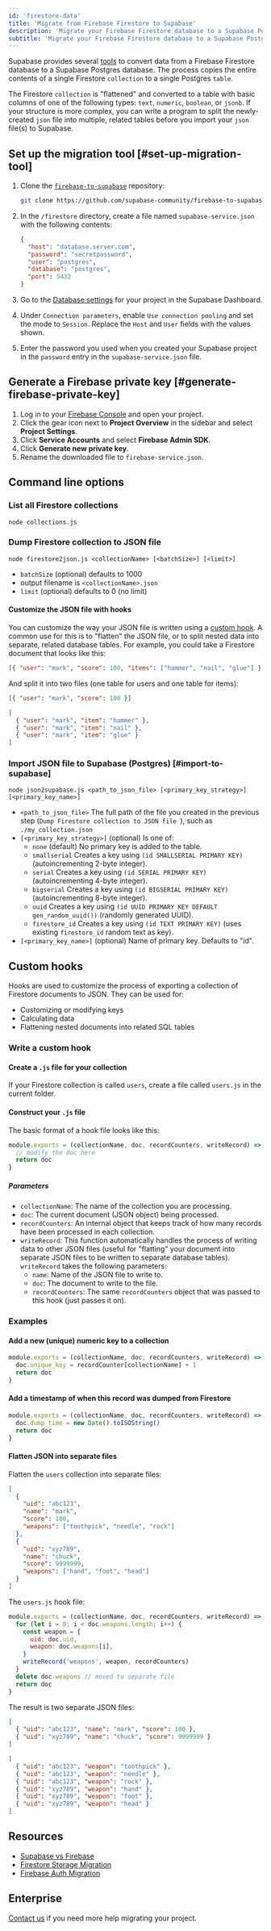 ```yaml
---
id: 'firestore-data'
title: 'Migrate from Firebase Firestore to Supabase'
description: 'Migrate your Firebase Firestore database to a Supabase Postgres database.'
subtitle: 'Migrate your Firebase Firestore database to a Supabase Postgres database.'
---
```


Supabase provides several [tools](https://github.com/supabase-community/firebase-to-supabase/tree/main/firestore) to convert data from a Firebase Firestore database to a Supabase Postgres database. The process copies the entire contents of a single Firestore `collection` to a single Postgres `table`.

The Firestore `collection` is "flattened" and converted to a table with basic columns of one of the following types: `text`, `numeric`, `boolean`, or `jsonb`. If your structure is more complex, you can write a program to split the newly-created `json` file into multiple, related tables before you import your `json` file(s) to Supabase.

## Set up the migration tool [#set-up-migration-tool]

1. Clone the [`firebase-to-supabase`](https://github.com/supabase-community/firebase-to-supabase) repository:

   ```bash
   git clone https://github.com/supabase-community/firebase-to-supabase.git
   ```

1. In the `/firestore` directory, create a file named `supabase-service.json` with the following contents:

   ```json
   {
     "host": "database.server.com",
     "password": "secretpassword",
     "user": "postgres",
     "database": "postgres",
     "port": 5432
   }
   ```

1. Go to the [Database settings](https://supabase.com/dashboard/project/_/settings/database) for your project in the Supabase Dashboard.
1. Under `Connection parameters`, enable `Use connection pooling` and set the mode to `Session`. Replace the `Host` and `User` fields with the values shown.
1. Enter the password you used when you created your Supabase project in the `password` entry in the `supabase-service.json` file.

## Generate a Firebase private key [#generate-firebase-private-key]

1. Log in to your [Firebase Console](https://console.firebase.google.com/project) and open your project.
1. Click the gear icon next to **Project Overview** in the sidebar and select **Project Settings**.
1. Click **Service Accounts** and select **Firebase Admin SDK**.
1. Click **Generate new private key**.
1. Rename the downloaded file to `firebase-service.json`.

## Command line options

### List all Firestore collections

`node collections.js`

### Dump Firestore collection to JSON file

`node firestore2json.js <collectionName> [<batchSize>] [<limit>]`

- `batchSize` (optional) defaults to 1000
- output filename is `<collectionName>.json`
- `limit` (optional) defaults to 0 (no limit)

#### Customize the JSON file with hooks

You can customize the way your JSON file is written using a [custom hook](#custom-hooks). A common use for this is to "flatten" the JSON file, or to split nested data into separate, related database tables. For example, you could take a Firestore document that looks like this:

```json Firestore
[{ "user": "mark", "score": 100, "items": ["hammer", "nail", "glue"] }]
```

And split it into two files (one table for users and one table for items):

```json Users
[{ "user": "mark", "score": 100 }]
```

```json Items
[
  { "user": "mark", "item": "hammer" },
  { "user": "mark", "item": "nail" },
  { "user": "mark", "item": "glue" }
]
```

### Import JSON file to Supabase (Postgres) [#import-to-supabase]

`node json2supabase.js <path_to_json_file> [<primary_key_strategy>] [<primary_key_name>]`

- `<path_to_json_file>` The full path of the file you created in the previous step (`Dump Firestore collection to JSON file `), such as `./my_collection.json`
- `[<primary_key_strategy>]` (optional) Is one of:
  - `none` (default) No primary key is added to the table.
  - `smallserial` Creates a key using `(id SMALLSERIAL PRIMARY KEY)` (autoincrementing 2-byte integer).
  - `serial` Creates a key using `(id SERIAL PRIMARY KEY)` (autoincrementing 4-byte integer).
  - `bigserial` Creates a key using `(id BIGSERIAL PRIMARY KEY)` (autoincrementing 8-byte integer).
  - `uuid` Creates a key using `(id UUID PRIMARY KEY DEFAULT gen_random_uuid())` (randomly generated UUID).
  - `firestore_id` Creates a key using `(id TEXT PRIMARY KEY)` (uses existing `firestore_id` random text as key).
- `[<primary_key_name>]` (optional) Name of primary key. Defaults to "id".

## Custom hooks

Hooks are used to customize the process of exporting a collection of Firestore documents to JSON. They can be used for:

- Customizing or modifying keys
- Calculating data
- Flattening nested documents into related SQL tables

### Write a custom hook

#### Create a `.js` file for your collection

If your Firestore collection is called `users`, create a file called `users.js` in the current folder.

#### Construct your `.js` file

The basic format of a hook file looks like this:

```js
module.exports = (collectionName, doc, recordCounters, writeRecord) => {
  // modify the doc here
  return doc
}
```

##### Parameters

- `collectionName`: The name of the collection you are processing.
- `doc`: The current document (JSON object) being processed.
- `recordCounters`: An internal object that keeps track of how many records have been processed in each collection.
- `writeRecord`: This function automatically handles the process of writing data to other JSON files (useful for "flatting" your document into separate JSON files to be written to separate database tables). `writeRecord` takes the following parameters:
  - `name`: Name of the JSON file to write to.
  - `doc`: The document to write to the file.
  - `recordCounters`: The same `recordCounters` object that was passed to this hook (just passes it on).

### Examples

#### Add a new (unique) numeric key to a collection

```js
module.exports = (collectionName, doc, recordCounters, writeRecord) => {
  doc.unique_key = recordCounter[collectionName] + 1
  return doc
}
```

#### Add a timestamp of when this record was dumped from Firestore

```js
module.exports = (collectionName, doc, recordCounters, writeRecord) => {
  doc.dump_time = new Date().toISOString()
  return doc
}
```

#### Flatten JSON into separate files

Flatten the `users` collection into separate files:

```json
[
  {
    "uid": "abc123",
    "name": "mark",
    "score": 100,
    "weapons": ["toothpick", "needle", "rock"]
  },
  {
    "uid": "xyz789",
    "name": "chuck",
    "score": 9999999,
    "weapons": ["hand", "foot", "head"]
  }
]
```

The `users.js` hook file:

```js
module.exports = (collectionName, doc, recordCounters, writeRecord) => {
  for (let i = 0; i < doc.weapons.length; i++) {
    const weapon = {
      uid: doc.uid,
      weapon: doc.weapons[i],
    }
    writeRecord('weapons', weapon, recordCounters)
  }
  delete doc.weapons // moved to separate file
  return doc
}
```

The result is two separate JSON files:

```json users.json
[
  { "uid": "abc123", "name": "mark", "score": 100 },
  { "uid": "xyz789", "name": "chuck", "score": 9999999 }
]
```

```json weapons.json
[
  { "uid": "abc123", "weapon": "toothpick" },
  { "uid": "abc123", "weapon": "needle" },
  { "uid": "abc123", "weapon": "rock" },
  { "uid": "xyz789", "weapon": "hand" },
  { "uid": "xyz789", "weapon": "foot" },
  { "uid": "xyz789", "weapon": "head" }
]
```

## Resources

- [Supabase vs Firebase](https://supabase.com/alternatives/supabase-vs-firebase)
- [Firestore Storage Migration](/docs/guides/migrations/firebase-storage)
- [Firebase Auth Migration](/docs/guides/migrations/firebase-auth)

## Enterprise

[Contact us](https://forms.supabase.com/enterprise) if you need more help migrating your project.
